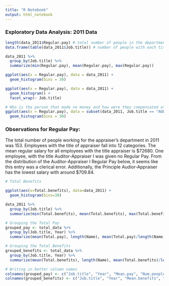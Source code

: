 ```yaml
---
title: "R Notebook"
output: html_notebook
---
```



### Exploratory Data Analysis: 2011 Data

```r
length(data_2011$Regular.pay) # total number of people in the department
data.frame(table(data_2011$Job.title)) # number of people with each title
```

```r
data_2011 %>%
  group_by(Job.title) %>%
  summarize(min(Regular.pay), mean(Regular.pay), max(Regular.pay))
```

```r
ggplot(aes(x = Regular.pay), data = data_2011) +
  geom_histogram(bins = 30)
```

```r
ggplot(aes(x = Regular.pay), data = data_2011) +
  geom_histogram() + 
  facet_wrap(~ Job.title)
```

```r
# Who is the person that made no money and how were they compensated otherwise?
ggplot(aes(x = Regular.pay), data = subset(data_2011, Job.title == "AUDITOR-APPRAISER I")) +
  geom_histogram(bins = 30)
```

### Observations for Regular Pay:

The total number of people working for the appraiser's department in 2011 was 153.
Employees with the title of appraiser fall into 12 categories. The mean regular
salary for all employees with the title appraiser is $72680.  One employee, with
the title Auditor-Appraiser I was given no Regular Pay.  From the distribution of the 
Auditor-Appraiser I Regular Pay below, it seems like this entry was a clerical error.
Additionally, the Principle Audior-Appraiser has the lowest salary with around $709.84.


```r
# Total Benefits

ggplot(aes(x=Total.benefits), data=data_2011) +
  geom_histogram(bins=30)
```

```r
data_2011 %>%
  group_by(Job.title) %>%
  summarize(min(Total.benefits), mean(Total.benefits), max(Total.benefits))
```

```r
# Grouping the Total Pay
grouped_pay <- total_data %>%
  group_by(Job.title, Year) %>%
  summarize(mean(Total.pay), length(Name), mean(Total.pay)/length(Name))

# Grouping the Total Benefits
grouped_benefits <- total_data %>%
  group_by(Job.title, Year) %>%
  summarize(mean(Total.benefits), length(Name), mean(Total.benefits)/length(Name))

# Writing in better column names
colnames(grouped_pay) <- c("Job.title", "Year", "Mean.pay", "Num.people", "Mean.pay.per.person")
colnames(grouped_benefits) <- c("Job.title", "Year", "Mean.benefits", "Num.people", "Mean.benefits.per.person")
```